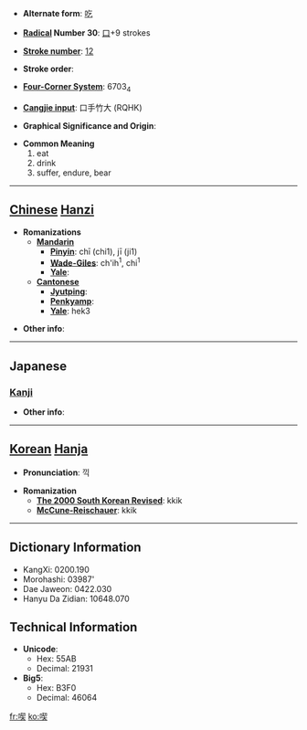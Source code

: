 * '''Alternate form''': [[吃]]

* '''[[Wiktionary:Chinese radical index| Radical]] Number 30''': [[Wiktionary:Chinese radical index 口|口]]+9 strokes

* '''[[Wiktionary:Chinese total strokes index|Stroke number]]''': [[Wiktionary:Chinese total strokes index 12|12]]

* '''Stroke order''': 

* '''[[Wiktionary:Chinese four corner index|Four-Corner System]]''': 6703<sub>4</sub>

* '''[[Wiktionary:Chinese Cangjie index|Cangjie input]]''': 口手竹大 (RQHK)

* '''Graphical Significance and Origin''': 

* '''Common Meaning'''
*#eat
*# drink
*# suffer, endure, bear


----

== [[Chinese]] [[Hanzi]] ==

* '''Romanizations'''
** '''[[Mandarin]]'''
*** '''[[Pinyin]]''': chī (chi1), jī (ji1)
*** '''[[Wade-Giles]]''': ch'ih<sup>1</sup>, chi<sup>1</sup>
*** '''[[Yale]]''': 
** '''[[Cantonese]]'''
*** '''[[Jyutping]]''':
*** '''[[Penkyamp]]''': 
*** '''[[Yale]]''': hek3

* '''Other info''': 

----

==Japanese==
===[[Kanji]]===
{{kanji|on readings=[[きつ]] (kitsu), [[けき]] (keki)
|kun readings=[[くう]] (kuu), [[のむ]] (nomu)
}}

* '''Other info''':  

----

== [[Korean]] [[Hanja]] ==

* '''Pronunciation''': 끽

* '''Romanization'''
** '''[[The 2000 South Korean Revised Romanization|The 2000 South Korean Revised]]''': kkik
** '''[[McCune-Reischauer]]''': kkik

----

== Dictionary Information ==

* KangXi: 0200.190
* Morohashi: 03987'
* Dae Jaweon: 0422.030
* Hanyu Da Zidian: 10648.070

== Technical Information ==

* '''Unicode''':
** Hex: 55AB
** Decimal: 21931
* '''Big5''':
** Hex: B3F0
** Decimal: 46064

[[fr:喫]]
[[ko:喫]]